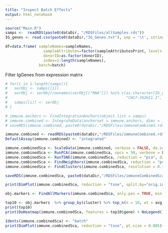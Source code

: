 ```yaml
---
title: "Inspect Batch Effects"
output: html_notebook
---
```


```r
source("Main.R")
samps <-  readRDS(paste0(dataDir, "/RDSFiles/allSamples.rds"))
IG_genes <- read.csv(paste0(dataDir,"IG_Genes.txt"), sep = '\t', stringsAsFactors = F)

```



```r
df=data.frame( sampleNames=sampleNames,
                 sampleAttributes=factor(sampleAttributesPrint, levels = c("UC Inflamed", "UC Non-Inflamed", "PSC1 Non-Inflamed", "Healthy")),
                 donorID=as.factor(donorID),
                 index=1:length(sampleNames),
               batch=batch)
```

Filter IgGenes from expression matrix
```r
# for(i in 1:length(samps)){
#   serObj <- samps[[i]]
#   serObj <- serObj[rownames(serObj[["RNA"]]) %ni% c(as.character(IG_genes$Gene.name),
#                                                     "CH17-262H11.1", "AC233755.1","CH17-212P11.4", "AC233755.2", "CH17-224D4.1"),]
#   samps[[i]] <- serObj
# }
```

```r
# immune.anchors <- FindIntegrationAnchors(object.list = samps)
# immune.combined <- IntegrateData(anchorset = immune.anchors, dims = 1:30)
# saveRDS(immune.combined, paste0(dataDir,"/RDSFiles/immuneCombined.rds"))
```

```r
immune.combined <- readRDS(paste0(dataDir,"/RDSFiles/immuneCombined.rds"))
DefaultAssay(immune.combined) <- "integrated"

immune.combinedSca <- ScaleData(immune.combined, verbose = FALSE, do.scale = F, vars.to.regress="batch")
immune.combinedSca <- RunPCA(immune.combinedSca, npcs = 50, verbose = FALSE)
immune.combinedSca <- RunTSNE(immune.combinedSca, reduction = "pca", dims = 1:50)
immune.combinedSca <- FindNeighbors(immune.combinedSca, reduction = "pca", dims = 1:50)
immune.combinedSca <- FindClusters(immune.combinedSca, resolution = 0.1)

saveRDS(immune.combinedSca, paste0(dataDir,"/RDSFiles/immuneCombinedScaBatchCor.rds"))
```

```r
print(DimPlot(immune.combinedSca, reduction = "tsne", split.by="orig.ident"))
```


```r
obj.markers <- FindAllMarkers(immune.combinedSca, only.pos = TRUE, min.pct = 0.25, logfc.threshold = 0.5)

top10 <- obj.markers  %>% group_by(cluster) %>% top_n(n = 10, wt = avg_logFC)
print(top10)
print(DoHeatmap(immune.combinedSca, features = top10$gene) + NoLegend()+theme(axis.text.y = element_text(size = 8)))
```

```r
Idents(immune.combinedSca) <- "batch"
print(DimPlot(immune.combinedSca, reduction = "tsne", pt.size = 0.005)+scale_color_brewer(palette = "Set1"))

```